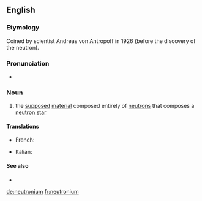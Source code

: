 ==English==

===Etymology===
Coined by scientist Andreas von Antropoff in 1926 (before the discovery of the neutron).

===Pronunciation===
* {{enPR|no͞o-trōʹnē-əm}}

===Noun===
{{wikipedia}}
{{en-noun|-}}

# {{label|en|physics}} the [[supposed]] [[material]] composed entirely of [[neutron]]s that composes a [[neutron star]]

====Translations====
{{trans-top|neutron star material}}
* French: {{t+|fr|neutronium|m}}
{{trans-mid}}
* Italian: {{t|it|neutronio|m}}
{{trans-bottom}}

====See also====
* {{l|en|tetraneutron}}

[[de:neutronium]]
[[fr:neutronium]]
